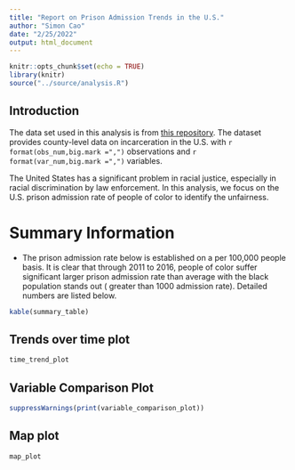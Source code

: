 ```yaml
---
title: "Report on Prison Admission Trends in the U.S."
author: "Simon Cao"
date: "2/25/2022"
output: html_document
---
```


```r
knitr::opts_chunk$set(echo = TRUE)
library(knitr)
source("../source/analysis.R")
```

## Introduction
<p>The data set used in this analysis is from [this repository](https://github.com/vera-institute/incarceration-trends/blob/master/incarceration_trends.csv).
The dataset provides county-level data on incarceration in the 
U.S. with `r format(obs_num,big.mark =",")` observations and
`r format(var_num,big.mark =",")` variables. </p>
<p>The United States has a significant problem in racial justice, especially in 
racial discrimination by law enforcement. In this analysis, we focus on the 
U.S. prison admission rate of people of color to identify the unfairness. </p>

# Summary Information
- The prison admission rate below is established on a per 100,000 people basis.
It is clear that through 2011 to 2016, people of color suffer significant larger
 prison admission rate than average with the black population stands out (
greater than 1000 admission rate).
Detailed numbers are listed below.

```r
kable(summary_table)
```

## Trends over time plot 

```r
time_trend_plot
```


## Variable Comparison Plot
```r
suppressWarnings(print(variable_comparison_plot))
```

## Map plot
```r
map_plot
```